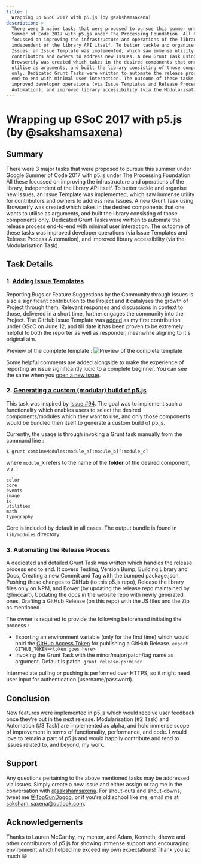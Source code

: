 ```yaml
---
title: |
  Wrapping up GSoC 2017 with p5.js (by @sakshamsaxena)
description: >
  There were 3 major tasks that were proposed to pursue this summer under Google
  Summer of Code 2017 with p5.js under The Processing Foundation. All these
  focussed on improving the infrastructure and operations of the library,
  independent of the library API itself. To better tackle and organise new
  Issues, an Issue Template was implemented, which saw immense utility for
  contributors and owners to address new Issues. A new Grunt Task using
  Browserify was created which takes in the desired components that one wants to
  utilise as arguments, and built the library consisting of those components
  only. Dedicated Grunt Tasks were written to automate the release process
  end-to-end with minimal user interaction. The outcome of these tasks was
  improved developer operations (via Issue Templates and Release Process
  Automation), and improved library accessibility (via the Modularisation Task).
---
```

# Wrapping up GSoC 2017 with p5.js (by [@sakshamsaxena](https://github.com/sakshamsaxena))

## Summary

There were 3 major tasks that were proposed to pursue this summer under Google Summer of Code 2017 with p5.js under The Processing Foundation. All these focussed on improving the infrastructure and operations of the library, independent of the library API itself. To better tackle and organise new Issues, an Issue Template was implemented, which saw immense utility for contributors and owners to address new Issues. A new Grunt Task using Browserify was created which takes in the desired components that one wants to utilise as arguments, and built the library consisting of those components only. Dedicated Grunt Tasks were written to automate the release process end-to-end with minimal user interaction. The outcome of these tasks was improved developer operations (via Issue Templates and Release Process Automation), and improved library accessibility (via the Modularisation Task).

## Task Details

### 1. [Adding Issue Templates](https://github.com/processing/p5.js/issues)

Reporting Bugs or Feature Suggestions by the Community through Issues is also a significant contribution to the Project and it catalyses the growth of Project through them. Relevant responses and discussions in context to those, delivered in a short time, further engages the community into the Project. The GitHub Issue Template was [added](https://github.com/processing/p5.js/commits/main/ISSUE_TEMPLATE.md?author=sakshamsaxena) as my first contribution under GSoC on June 12, and till date it has been proven to be extremely helpful to both the reporter as well as responder, meanwhile aligning to it's original aim.

Preview of the complete template :
![Preview of the complete template](http://www.clipular.com/c/4631172675272704.png?k=gQwp7j5erUp9iZDrZvlEWY-27KY)

Some helpful comments are added alongside to make the experience of reporting an issue significantly lucid to a complete beginner. You can see the same when you [open a new issue](https://github.com/processing/p5.js/issues/new).

### 2. [Generating a custom (modular) build of p5.js](https://github.com/processing/p5.js/blob/main/contributor_docs/custom_p5_build/)

This task was inspired by [Issue #94](https://github.com/processing/p5.js/issues/94). The goal was to implement such a functionality which enables users to select the desired components/modules which they want to use, and only those components would be bundled then itself to generate a custom build of p5.js.

Currently, the usage is through invoking a Grunt task manually from the command line :

```shell
$ grunt combineModules:module_a[:module_b][:module_c]
```

where `module_X` refers to the name of the **folder** of the desired component, viz. :

```
color
core
events
image
io
utilities
math
typography
```

Core is included by default in all cases. The output bundle is found in `lib/modules` directory.

### 3. Automating the Release Process

A dedicated and detailed Grunt Task was written which handles the release process end to end. It covers Testing, Version Bump, Building Library and Docs, Creating a new Commit and Tag with the bumped package.json, Pushing these changes to GitHub (to this p5.js repo), Release the library files only on NPM, and Bower (by updating the release repo maintained by @lmccart), Updating the docs in the website repo with newly generated ones, Drafting a GitHub Release (on this repo) with the JS files and the Zip as mentioned.

The owner is required to provide the following beforehand initiating the process :

* Exporting an environment variable (only for the first time) which would hold the [GitHub Access Token](https://github.com/settings/tokens) for publishing a GitHub Release.
  `export GITHUB_TOKEN=<token goes here>`
* Invoking the Grunt Task with the minor/major/patch/tag name as argument. Default is patch.
  `grunt release-p5:minor`

Intermediate pulling or pushing is performed over HTTPS, so it might need user input for authentication (username/password).

## Conclusion

New features were implemented in p5.js which would receive user feedback once they're out in the next release. Modularisation (#2 Task) and Automation (#3 Task) are implemented as alpha, and hold immense scope of improvement in terms of functionality, performance, and code. I would love to remain a part of p5.js and would happily contribute and tend to issues related to, and beyond, my work.

## Support

Any questions pertaining to the above mentioned tasks may be addressed via Issues. Simply create a new Issue and either assign or tag me in the conversation with [@sakshamsaxena](https://github.com/sakshamsaxena). For shout-outs and shout-downs, tweet me [@TopGunDoggo](https://twitter.com/TopGunDoggo), or if you're old school like me, email me at [saksham\_saxena@outlook.com](mailto:saksham_saxena@outlook.com).

## Acknowledgements

Thanks to Lauren McCarthy, my mentor, and Adam, Kenneth, dhowe and other contributors of p5.js for showing immense support and encouraging environment which helped me exceed my own expectations! Thank you so much :smile:
